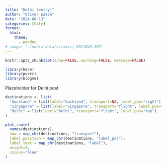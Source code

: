 ```yaml
---
title: "Delhi (entry)"
author: "Oliver Eaton"
date: "2024-08-13"
categories: [City]
format: 
  html:
    theme: 
      - pandoc
# image: "./media_data/islamic/_DSC1049.JPG"
---
```


```r
knitr::opts_chunk$set(echo=FALSE, warning=FALSE, message=FALSE)
```

```r
library(here)
library(purrr)
library(blogme)
```

Placeholder for Delhi post

```r
destinations <- list(
  "Auckland" = list(label="Auckland", transport=NA, label_pos="right"),
  "Singapore" = list(label="Singapore", transport="flight", label_pos="right"),
  "Delhi" = list(label="Delhi", transport="flight", label_pos="top")
)

plot_route(
  names(destinations), 
  how = map_chr(destinations, "transport"), 
  label_position = map_chr(destinations, "label_pos"),
  label_text = map_chr(destinations, "label"),
  weight=3,
  colour="blue"
)
```
